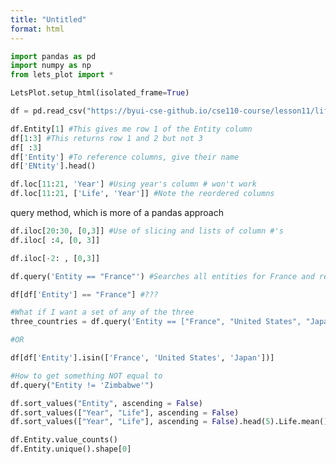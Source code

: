 ```yaml
---
title: "Untitled"
format: html
---
```


```python
import pandas as pd
import numpy as np
from lets_plot import *

LetsPlot.setup_html(isolated_frame=True)
```

```python
df = pd.read_csv("https://byui-cse-github.io/cse110-course/lesson11/life-expectancy.csv")

```

```python
df.Entity[1] #This gives me row 1 of the Entity column
df[1:3] #This returns row 1 and 2 but not 3
df[ :3]
df['Entity'] #To reference columns, give their name
df['ENtity'].head()

```

<!-- 

Square Bracket  ... does 1 dimension at a time
loc             ... location, using names
iloc            ... index location, citation using #'s
query           ...     

-->

```python
df.loc[11:21, 'Year'] #Using year's column # won't work
df.loc[11:21, ['Life', 'Year']] #Note the reordered columns
```

query method, which is more of a pandas approach
```python
df.iloc[20:30, [0,3]] #Use of slicing and lists of column #'s
df.iloc[ :4, [0, 3]]

df.iloc[-2: , [0,3]]
```

```python
df.query('Entity == "France"') #Searches all entities for France and returns True or False

df[df['Entity'] == "France"] #???

#What if I want a set of any of the three
three_countries = df.query('Entity == ["France", "United States", "Japan"]') #search three_countries["Entity"].value_counts()

#OR

df[df['Entity'].isin(['France', 'United States', 'Japan'])]
```

```python
#How to get something NOT equal to
df.query("Entity != 'Zimbabwe'")
```

```python
df.sort_values("Entity", ascending = False)
df.sort_values(["Year", "Life"], ascending = False)
df.sort_values(["Year", "Life"], ascending = False).head(5).Life.mean()

df.Entity.value_counts()
df.Entity.unique().shape[0]

```